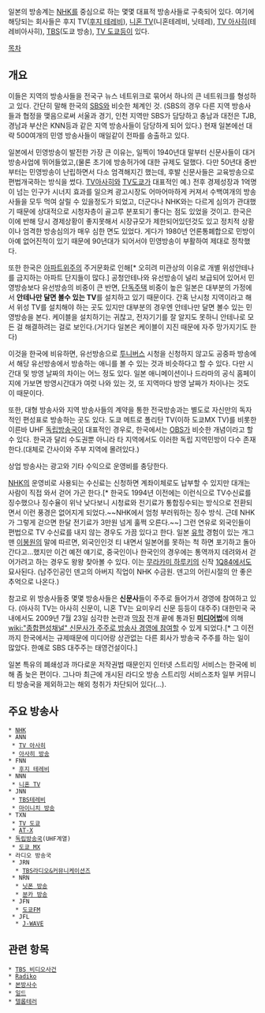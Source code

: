 일본의 방송계는 [[NHK]]를 중심으로 하는 몇몇 대표적 방송사들로 구축되어 있다. 여기에 해당되는 회사들은 후지 TV([[후지 테레비]]), [[니혼 TV]](니혼테레비, 닛테레), [[TV 아사히]](테레비아사히), [[TBS]](도쿄 방송), [[TV 도쿄]]등이 있다.

[[목차]]

== 개요 ==
이들은 지역의 방송사들을 전국구 뉴스 네트위크로 묶어서 하나의 큰 네트워크를 형성하고 있다. 간단히 말해 한국의 [[SBS]]와 비슷한 체계인 것. (SBS의 경우 다른 지역 방송사들과 협정을 맺음으로써 서울과 경기, 인천 지역만 SBS가 담당하고 충남과 대전은 TJB, 경남과 부산은 KNN등과 같은 지역 방송사들이 담당하게 되어 있다.) 현재 일본에선 대략 500여개의 민영 방송사들이 매일같이 전파를 송출하고 있다.

일본에서 민영방송이 발전한 가장 큰 이유는, 일찍이 1940년대 말부터 신문사들이 대거 방송사업에 뛰어들었고,(물론 초기에 방송허가에 대한 규제도 덜했다. 다만 50년대 중반부터는 민영방송이 난립하면서 다소 엄격해지긴 했는데, 후발 신문사들은 교육방송으로 편법개국하는 방식을 썼다. [[TV아사히]]와 [[TV도쿄]]가 대표적인 예.) 전후 경제성장과 1억명이 넘는 인구가 시너지 효과를 일으켜 광고시장도 어마어마하게 커져서 수백여개의 방송사들을 모두 먹여 살릴 수 있을정도가 되었고, 더군다나 NHK와는 다르게 심의가 관대했기 때문에 상대적으로 시청자층이 골고루 분포되기 좋다는 점도 있었을 것이고. 한국은 이에 반해 당시 경제상황이 좋지못해서 시장규모가 제한되어있던것도 있고 정치적 상황이나 엄격한 방송심의가 매우 심한 면도 있었다. 게다가 1980년 언론통폐합으로 민방이 아예 없어진적이 있기 때문에 90년대가 되어서야 민영방송이 부활하여 제대로 정착했다.

또한 한국은 [[아파트]]위주의 주거문화로 인해[* 오히려 미관상의 이유로 개별 위성안테나를 금지하는 아파트 단지들이 많다.] 공청안테나와 유선방송이 널리 보급되어 있어서 민영방송보다 유선방송의 비중이 큰 반면, [[단독주택]] 비중이 높은 일본은 대부분의 가정에서 '''안테나만 달면 볼수 있는 TV'''를 설치하고 있기 때문이다. 간혹 난시청 지역이라고 해서 위성 TV를 설치해야 하는 곳도 있지만 대부분의 경우엔 안테나만 달면 볼수 있는 민영방송을 본다. 케이블을 설치하기는 귀찮고, 전자기기를 잘 알지도 못하니 안테나로 모든 걸 해결하려는 걸로 보인다.(거기다 일본은 케이블이 지진 때문에 자주 망가지기도 한다)

이것을 한국에 비유하면, 유선방송으로 [[투니버스]] 시청을 신청하지 않고도 공중파 방송에서 해당 유선방송에서 방송하는 애니를 볼 수 있는 것과 비슷하다고 할 수 있다. 다만 시간대 및 방영 날짜의 차이는 어느 정도 있다. 일본 애니메이션이나 드라마의 공식 홈페이지에 가보면 방영시간대가 여럿 나와 있는 것, 또 지역마다 방영 날짜가 차이나는 것도 이 때문이다.

또한, 대형 방송사와 지역 방송사들의 계약을 통한 전국방송과는 별도로 자신만의 독자적인 편성표로 방송하는 곳도 있다. 도쿄 메트로 폴리탄 TV(이하 도쿄MX TV)를 비롯한 이른바 UHF [[독립방송국]]이 대표적인 경우로, 한국에서는 [[OBS]]가 비슷한 개념이라고 할 수 있다. 한국과 달리 수도권뿐 아니라 타 지역에서도 이러한 독립 지역민방이 다수 존재한다.(대체로 간사이와 주부 지역에 몰려있다.)

상업 방송사는 광고와 기타 수익으로 운영비를 충당한다.

[[NHK]]의 운영비로 사용되는 수신료는 신청하면 계좌이체로도 납부할 수 있지만 대개는 사람이 직접 와서 걷어 가곤 한다.[* 한국도 1994년 이전에는 이런식으로 TV수신료를 징수했으나 징수율이 위낙 낮다보니 시청료와 전기료가 통합징수되는 방식으로 전환되면서 이런 풍경은 없어지게 되었다.~~NHK에서 엄청 부러워하는 징수 방식. 근데 NHK가 그렇게 걷으면 한달 전기료가 3만원 넘게 훌쩍 오른다.~~] 그런 연유로 외국인들이 편법으로 TV 수신료를 내지 않는 경우도 가끔 있다고 한다. 일본 [[유학]] 경험이 있는 개그맨 [[이봉원]]의 말에 따르면, 외국인인것 티 내면서 일본어를 못하는 척 하면 포기하고 돌아간다고...했지만 이건 예전 얘기로, 중국인이나 한국인의 경우에는 통역까지 데려와서 걷어가려고 하는 경우도 왕왕 찾아볼 수 있다. 이는 [[무라카미 하루키]]의 신작 [[1Q84]]에서도 묘사된다. (남주인공인 덴고의 아버지 직업이 NHK 수금원. 덴고의 어린시절의 안 좋은 추억으로 나온다.)

참고로 위 방송사들중 몇몇 방송사들은 '''신문사'''들이 주주로 들어가서 경영에 참여하고 있다. (아사히 TV는 아사히 신문이, 니혼 TV는 요미우리 신문 등등이 대주주) 대한민국 국내에서도 2009년 7월 23일 심각한 논란과 [[막장]] 전개 끝에 통과된 '''[[미디어법]]'''에 의해 [[wiki:"종합편성채널" 신문사가 주주로 방송사 경영에 참여]]할 수 있게 되었다.[* 그 이전까지 한국에서는 규제때문에 미디어랑 상관없는 다른 회사가 방송국 주주를 하는 일이 많았다. 한예로 SBS 대주주는 태영건설이다.]

일본 특유의 폐쇄성과 까다로운 저작권법 때문인지 인터넷 스트리밍 서비스는 한국에 비해 좀 늦은 편이다. 그나마 최근에 개시된 라디오 방송 스트리밍 서비스조차 일부 커뮤니티 방송국을 제외하고는 해외 청취가 차단되어 있다(...).
== 주요 방송사 ==
 * [[NHK]]
 * ANN
  * [[TV 아사히]]
  * [[아사히 방송]]
 * FNN
  * [[후지 테레비]]
 * NNN
  * [[니혼 TV]]
 * JNN
  * [[TBS테레비]]
  * [[마이니치 방송]]
 * TXN
  * [[TV 도쿄]]
  * [[AT-X]]
 * [[독립방송국]](UHF계열)
  * [[도쿄 MX]]
 * 라디오 방송국
  * JRN
   * [[TBS라디오&커뮤니케이션즈]]
  * NRN
   * [[닛폰 방송]]
   * [[분카 방송]]
  * JFN
   * [[도쿄FM]]
  * JFL
   * [[J-WAVE]]
== 관련 항목 ==
 * [[TBS 비디오사건]]
 * [[Radiko]]
 * [[본방사수]]
 * [[일드]]
 * [[텔롭테러]]
